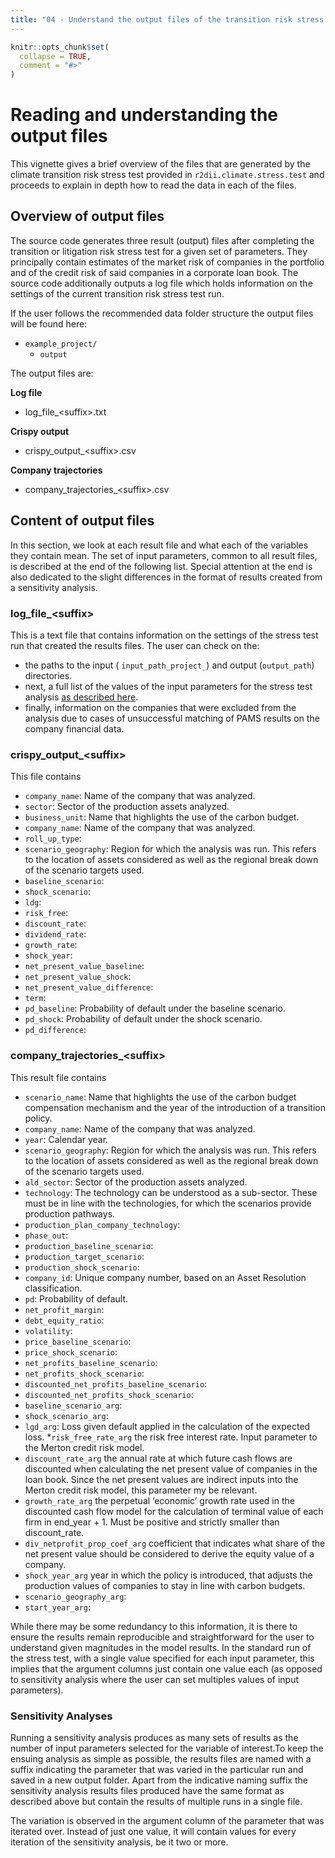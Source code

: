 ```yaml
---
title: "04 - Understand the output files of the transition risk stress test"
---
```


```r
knitr::opts_chunk$set(
  collapse = TRUE,
  comment = "#>"
)
```

# Reading and understanding the output files

This vignette gives a brief overview of the files that are generated by the
climate transition risk stress test provided in `r2dii.climate.stress.test` and
proceeds to explain in depth how to read the data in each of the files.

## Overview of output files

The source code generates three result (output) files after completing the 
transition or litigation risk stress test for a given set of parameters. They principally 
contain estimates of the market risk of companies in the portfolio and of 
the credit risk of said companies in a corporate loan book. The source code 
additionally outputs a log file which holds information on the settings of the current 
transition risk stress test run.

If the user follows the recommended data folder structure the output files will
be found here:

* `example_project/`
    * `output`

The output files are:

**Log file**

* log_file_\<suffix\>.txt

**Crispy output**

* crispy_output_\<suffix\>.csv

**Company trajectories**

* company_trajectories_\<suffix\>.csv


## Content of output files

In this section, we look at each result file and what each of the variables they
contain mean. The set of input parameters, common to all result files, is 
described at the end of the following list. Special attention at the end 
is also dedicated to the slight differences in the format of results created from
a sensitivity analysis.

### log_file_\<suffix\>

This is a text file that contains information on the settings of the stress
test run that created the results files. The user can check on the:


* the paths to the input ( `input_path_project_`)
and output (`output_path`) directories.
* next, a full list of the values of the input parameters for the stress test analysis
[as described here](https://2degreesinvesting.github.io/r2dii.climate.stress.test/articles/articles/02-run-stress-test.html#understanding-the-input-arguments). 
* finally, information on the companies that were excluded from the analysis due 
to cases of unsuccessful matching of PAMS results on the company financial data.

### crispy_output_\<suffix\>

This file contains 

* `company_name`: Name of the company that was analyzed.
* `sector`: Sector of the production assets analyzed.
* `business_unit`: Name that highlights the use of the carbon budget.
* `company_name`: Name of the company that was analyzed.
* `roll_up_type`: 
* `scenario_geography`: Region for which the analysis was run. This refers to
the location of assets considered as well as the regional break down of the 
scenario targets used.
* `baseline_scenario`:  
* `shock_scenario`:  
* `ldg`:  
* `risk_free`:
* `discount_rate`: 
* `dividend_rate`:
* `growth_rate`:
* `shock_year`: 
* `net_present_value_baseline`:
* `net_present_value_shock`:
* `net_present_value_difference`:
* `term`:
* `pd_baseline`: Probability of default under the baseline scenario.
* `pd_shock`: Probability of default under the shock scenario.
* `pd_difference`:



### company_trajectories_\<suffix\>

This result file contains 

* `scenario_name`: Name that highlights the use of the carbon budget compensation
mechanism and the year of the introduction of a transition policy.
* `company_name`: Name of the company that was analyzed.
* `year `: Calendar year.  
* `scenario_geography`: Region for which the analysis was run. This refers to the
location of assets considered as well as the regional break down of the 
scenario targets used.
* `ald_sector`: Sector of the production assets analyzed.
* `technology`: The technology can be understood as a sub-sector. These must be in
line with the technologies, for which the scenarios provide production pathways.
* `production_plan_company_technology`:
* `phase_out`:
* `production_baseline_scenario`:
* `production_target_scenario`:
* `production_shock_scenario`: 
* `company_id`: Unique company number, based on an Asset Resolution classification.
* `pd`: Probability of default.
* `net_profit_margin`: 
* `debt_equity_ratio`:
* `volatility`:
* `price_baseline_scenario`:
* `price_shock_scenario`:
* `net_profits_baseline_scenario`:
* `net_profits_shock_scenario`:
* `discounted_net_profits_baseline_scenario`:
* `discounted_net_profits_shock_scenario`:
* `baseline_scenario_arg`:
* `shock_scenario_arg`: 
* `lgd_arg`: Loss given default applied in the calculation of the expected loss.
*`risk_free_rate_arg` the risk free interest rate. Input parameter to the Merton
credit risk model.
* `discount_rate_arg` the annual rate at which future cash flows are discounted
when calculating the net present value of companies in the loan book. Since 
the net present values are indirect inputs into the Merton credit risk model, 
this parameter my be relevant.
* `growth_rate_arg` the perpetual 'economic' growth rate used in the discounted 
cash flow model for the calculation of terminal value of each firm in end_year + 1.
Must be positive and strictly smaller than discount_rate.
* `div_netprofit_prop_coef_arg` coefficient that indicates what share of the net
present value should be considered to derive the equity value of a company.
* `shock_year_arg` year in which the policy is introduced, that adjusts the
production values of companies to stay in line with carbon budgets.
* `scenario_geography_arg`: 
* `start_year_arg`:

While there may be some redundancy to this information, it is there to ensure 
the results remain reproducible and straightforward for the user
to understand given magnitudes in the model results. In the standard run of the 
stress test, with a single value specified for each input parameter, this
implies that the argument columns just contain one value each 
(as opposed to sensitivity analysis where the user can set multiples values 
of input parameters).

### Sensitivity Analyses

Running a sensitivity analysis produces as many sets of results as the number 
of input parameters selected for the variable of interest.To keep the ensuing 
analysis as simple as possible, the results files are named with a suffix 
indicating the parameter that was varied in the particular run and saved in a 
new output folder. Apart from the indicative naming suffix the sensitivity 
analysis results files produced have the same format as described above but 
contain the results of multiple runs in a single file. 

The variation is observed in the argument column of the parameter that 
was iterated over. Instead of just one value, it will contain values for every 
iteration of the sensitivity analysis, be it two or more.
